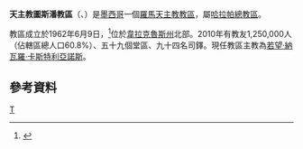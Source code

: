 {{Infobox Roman Catholic diocese
|Roman Catholic Diocese of = 天主教圖斯潘教區
|Latin name of diocese = Dioecesis Tuxpaniensis
|image = 
|caption = 
|location = [[墨西哥|墨西哥]]
|territory =[[韋拉克魯斯州|韋拉克魯斯州]]北部
|population = 1,250,000
|rite = 拉丁禮
|patron = 
|province = 哈拉帕
|established = 1962年
|cathedral = 聖母升天主教座堂
|副主教座堂 =
|leadership = 主教
|website =
|教宗 = 
|metropolitan =
|ordinary = 若望·納瓦羅·卡斯特利亞諾斯
|coadjutor bishop = 
|emeritus = 
}}

'''天主教圖斯潘教區'''（{{lang-la|Dioecesis Tuxpaniensis}}、{{lang-es|Diócesis de Tuxpan}}）是[[墨西哥|墨西哥]]一個[[羅馬天主教|羅馬天主教]][[教區|教區]]，屬[[天主教哈拉帕總教區|哈拉帕總教區]]。

教區成立於1962年6月9日，<ref>{{cite journal
|journal=[[宗座公報|宗座公報]]
|publisher=梵蒂岡出版社
|date=1963年
|volume=55
|title=''Quo aptius''
|page=694
|url=http://www.vatican.va/archive/aas/documents/AAS%2055%20%5B1963%5D%20-%20ocr.pdf
|access-date=2013-09-30
|archive-date=2010-03-27
|archive-url=https://web.archive.org/web/20100327072014/http://www.vatican.va/archive/aas/documents/AAS%2055%20%5B1963%5D%20-%20ocr.pdf
|dead-url=no
}}</ref>位於[[韋拉克魯斯州|韋拉克魯斯州]]北部。2010年有教友1,250,000人（佔轄區總人口60.8%）、五十九個堂區、九十四名司鐸。現任教區主教為[[若望·納瓦羅·卡斯特利亞諾斯|若望·納瓦羅·卡斯特利亞諾斯]]。

==參考資料==
{{reflist}}
{{墨西哥天主教教區}}
[[Category:墨西哥天主教教區|T]]